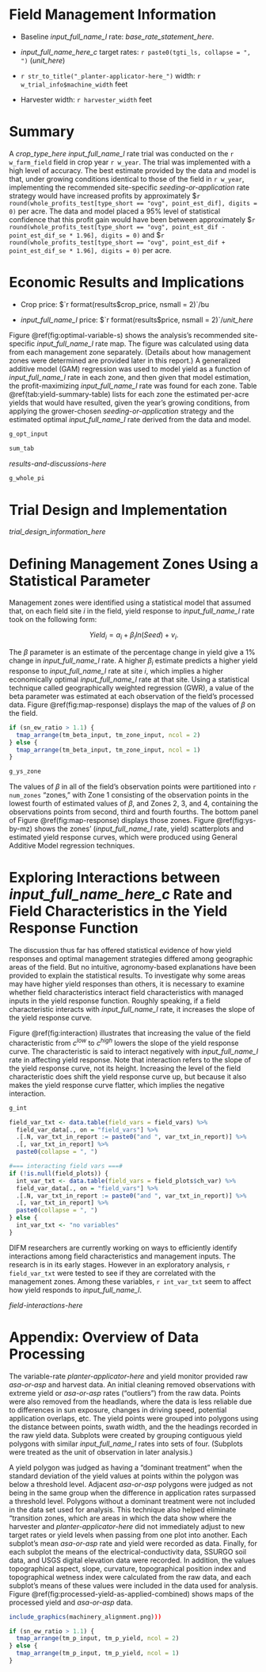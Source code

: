 

# Field Management Information

+ Baseline _input_full_name_l_ rate: _base_rate_statement_here_.

+ _input_full_name_here_c_ target rates: `r paste0(tgti_ls, collapse = ", ")` (_unit_here_)

+ `r str_to_title("_planter-applicator-here_")` width: `r w_trial_info$machine_width` feet

+ Harvester width: `r harvester_width` feet

# Summary  

A _crop_type_here_ _input_full_name_l_ rate trial was conducted on the `r w_farm_field` field in crop year `r w_year`. The trial was implemented with a high level of accuracy. The best estimate provided by the data and model is that, under growing conditions identical to those of the field in `r w_year`, implementing the recommended site-specific _seeding-or-application_ rate strategy would have increased profits by approximately \$`r round(whole_profits_test[type_short == "ovg", point_est_dif], digits = 0)` per acre. The data and model placed a 95% level of statistical confidence that this profit gain would have been  between approximately \$`r round(whole_profits_test[type_short == "ovg", point_est_dif - point_est_dif_se * 1.96], digits = 0)` and \$`r round(whole_profits_test[type_short == "ovg", point_est_dif + point_est_dif_se * 1.96], digits = 0)` per acre.


# Economic Results and Implications 

+ Crop price: $`r format(results$crop_price, nsmall = 2)`/bu 

+ _input_full_name_l_ price: $`r format(results$price, nsmall = 2)`/_unit_here_

Figure \@ref(fig:optimal-variable-s) shows the analysis's recommended site-specific _input_full_name_l_ rate map. The figure was calculated using data from each management zone separately. (Details about how management zones were determined are provided later in this report.)  A generalized additive model (GAM) regression was used to model yield as a function of _input_full_name_l_ rate in each zone, and then given that model estimation, the profit-maximizing _input_full_name_l_ rate was found for each zone. Table \@ref(tab:yield-summary-table) lists for each zone the estimated per-acre yields that would have resulted, given the year's growing conditions, from applying the grower-chosen _seeding-or-application_ strategy and the estimated optimal _input_full_name_l_ rate derived from the data and model. 

```r
g_opt_input

```

```r
sum_tab

```

_results-and-discussions-here_



```r
g_whole_pi

```

# Trial Design and Implementation

_trial_design_information_here_


# Defining Management Zones Using a Statistical Parameter

Management zones were identified using a statistical model that assumed that, on each field site $i$ in the field, yield response to _input_full_name_l_ rate took on the following form:

$$
Yield_i = \alpha_i + \beta_i ln(Seed) + v_i.
$$

The $\beta$ parameter is an estimate of the percentage change in yield give a 1% change in _input_full_name_l_ rate.  A higher $\beta_i$ estimate predicts a higher yield response to _input_full_name_l_ rate at site $i$, which implies a higher economically optimal _input_full_name_l_ rate at that site.  Using a statistical technique called geographically weighted regression (GWR), a value of the beta parameter was estimated at each observation of the field's processed data.  Figure \@ref(fig:map-response) displays the map of the values of $\beta$ on the field.


```r

if (sn_ew_ratio > 1.1) {
  tmap_arrange(tm_beta_input, tm_zone_input, ncol = 2)
} else {
  tmap_arrange(tm_beta_input, tm_zone_input, ncol = 1)
}

```

```r
g_ys_zone

```

The values of $\beta$ in all of the field's observation points were partitioned into `r num_zones` "zones," with Zone 1 consisting of the observation points in the lowest fourth of estimated values of $\beta$, and Zones 2, 3, and 4, containing the observations points from second, third and fourth fourths.  The bottom panel of Figure \@ref(fig:map-response) displays those zones.  Figure \@ref(fig:ys-by-mz) shows the zones' (_input_full_name_l_ rate, yield) scatterplots and estimated yield response curves, which were produced using General Additive Model regression techniques. 

# Exploring Interactions between _input_full_name_here_c_ Rate and Field Characteristics in the Yield Response Function

The discussion thus far has offered statistical evidence of how yield responses and optimal management strategies differed among geographic areas of the field.  But no intuitive, agronomy-based explanations have been provided to explain the statistical results.  To investigate why some areas may have higher yield responses than others, it is necessary to examine whether field characteristics interact field characteristics with managed inputs in the yield response function.  Roughly speaking, if a field characteristic interacts with _input_full_name_l_ rate, it increases the slope of the yield response curve.  

Figure \@ref(fig:interaction) illustrates that increasing the value of the field characteristic from $c^{low}$ to $c^{high}$ lowers the slope of the yield response curve.  The characteristic is said to interact negatively with _input_full_name_l_ rate in affecting yield response.  Note that interaction refers to the slope of the yield response curve, not its height.  Increasing the level of the field characteristic does shift the yield response curve up, but because it also makes the yield response curve flatter, which implies the negative interaction.

```r

g_int

```

```r
field_var_txt <- data.table(field_vars = field_vars) %>% 
  field_var_data[., on = "field_vars"] %>% 
  .[.N, var_txt_in_report := paste0("and ", var_txt_in_report)] %>% 
  .[, var_txt_in_report] %>% 
  paste0(collapse = ", ")

#=== interacting field vars ===#
if (!is.null(field_plots)) {
  int_var_txt <- data.table(field_vars = field_plots$ch_var) %>% 
  field_var_data[., on = "field_vars"] %>% 
  .[.N, var_txt_in_report := paste0("and ", var_txt_in_report)] %>% 
  .[, var_txt_in_report] %>% 
  paste0(collapse = ", ")
} else {
  int_var_txt <- "no variables"
}

```

DIFM researchers are currently working on ways to efficiently identify interactions among field characteristics and management inputs. The research is in its early stages. However in an exploratory analysis, `r field_var_txt` were tested to see if they are correlated with the management zones. Among these variables, `r int_var_txt` seem to affect how yield responds to _input_full_name_l_. 

_field-interactions-here_

# Appendix: Overview of Data Processing

The variable-rate _planter-applicator-here_ and yield monitor provided raw _asa-or-asp_ and harvest data. An initial cleaning removed observations with extreme yield or _asa-or-asp_ rates ("outliers") from the raw data. Points were also removed from the headlands, where the data is less reliable due to differences in sun exposure, changes in driving speed, potential application overlaps, etc. The yield points were grouped into polygons using the distance between points, swath width, and the the headings recorded in the raw yield data. Subplots were created by grouping contiguous yield polygons with similar _input_full_name_l_ rates into sets of four.  (Subplots were treated as the unit of observation in later analysis.) 

A yield polygon was judged as having a "dominant treatment" when the standard deviation of the yield values at points within the polygon was below a threshold level. Adjacent _asa-or-asp_ polygons were judged as not being in the same group when the difference in application rates surpassed a threshold level.  Polygons without a dominant treatment were not included in the data set used for analysis. This technique also helped eliminate "transition zones, which are areas in which the data show where the harvester and _planter-applicator-here_ did not immediately adjust to new target rates or yield levels when passing from one plot into another. Each subplot's mean _asa-or-asp_ rate and yield were recorded as data. Finally, for each subplot the means of the electrical-conductivity data, SSURGO soil data, and USGS digital elevation data were recorded. In addition, the values topographical aspect, slope, curvature, topographical position index and topographical wetness index were calculated from the raw data, and each subplot's means of these values were included in the data used for analysis. Figure \@ref(fig:processed-yield-as-applied-combined) shows maps of the processed yield and _asa-or-asp_ data. 

```r
include_graphics(machinery_alignment.png))) 
```

```r

if (sn_ew_ratio > 1.1) {
  tmap_arrange(tm_p_input, tm_p_yield, ncol = 2)
} else {
  tmap_arrange(tm_p_input, tm_p_yield, ncol = 1)
}

```


